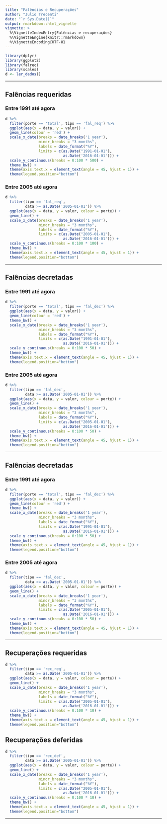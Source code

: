```yaml
---
title: "Falências e Recuperações"
author: "Julio Trecenti"
date: "`r Sys.Date()`"
output: rmarkdown::html_vignette
vignette: >
  %\VignetteIndexEntry{Falências e recuperações}
  %\VignetteEngine{knitr::rmarkdown}
  %\VignetteEncoding{UTF-8}
---
```


```r
library(dplyr)
library(ggplot2)
library(falrec)
library(scales)
d <- ler_dados()
```

-----

## Falências requeridas

### Entre 1991 até agora

```r
d %>%
  filter(porte == 'total', tipo == 'fal_req') %>%
  ggplot(aes(x = data, y = valor)) +
  geom_line(colour = 'red') +
  scale_x_date(breaks = date_breaks('1 year'), 
               minor_breaks = "3 months",
               labels = date_format("%Y"),
               limits = c(as.Date("1991-01-01"), 
                          as.Date('2016-01-01'))) +
  scale_y_continuous(breaks = 0:100 * 500) +
  theme_bw() +
  theme(axis.text.x = element_text(angle = 45, hjust = 1)) +
  theme(legend.position="bottom")
```

### Entre 2005 até agora

```r
d %>%
  filter(tipo == 'fal_req', 
         data >= as.Date('2005-01-01')) %>%
  ggplot(aes(x = data, y = valor, colour = porte)) +
  geom_line() +
  scale_x_date(breaks = date_breaks('1 year'), 
               minor_breaks = "3 months",
               labels = date_format("%Y"),
               limits = c(as.Date("2005-01-01"), 
                          as.Date('2016-01-01'))) +
  scale_y_continuous(breaks = 0:100 * 100) +
  theme_bw() +
  theme(axis.text.x = element_text(angle = 45, hjust = 1)) +
  theme(legend.position="bottom")
```

-----

## Falências decretadas

### Entre 1991 até agora

```r
d %>%
  filter(porte == 'total', tipo == 'fal_dec') %>%
  ggplot(aes(x = data, y = valor)) +
  geom_line(colour = 'red') +
  theme_bw() +
  scale_x_date(breaks = date_breaks('1 year'), 
               minor_breaks = "3 months",
               labels = date_format("%Y"),
               limits = c(as.Date("1991-01-01"), 
                          as.Date('2016-01-01'))) +
  scale_y_continuous(breaks = 0:100 * 50) +
  theme_bw() +
  theme(axis.text.x = element_text(angle = 45, hjust = 1)) +
  theme(legend.position="bottom")
```

### Entre 2005 até agora

```r
d %>%
  filter(tipo == 'fal_dec', 
         data >= as.Date('2005-01-01')) %>%
  ggplot(aes(x = data, y = valor, colour = porte)) +
  geom_line() +
  scale_x_date(breaks = date_breaks('1 year'), 
               minor_breaks = "3 months",
               labels = date_format("%Y"),
               limits = c(as.Date("2005-01-01"), 
                          as.Date('2016-01-01'))) +
  scale_y_continuous(breaks = 0:100 * 50) +
  theme_bw() +
  theme(axis.text.x = element_text(angle = 45, hjust = 1)) +
  theme(legend.position="bottom")
```

-----

## Falências decretadas

### Entre 1991 até agora

```r
d %>%
  filter(porte == 'total', tipo == 'fal_dec') %>%
  ggplot(aes(x = data, y = valor)) +
  geom_line(colour = 'red') +
  theme_bw() +
  scale_x_date(breaks = date_breaks('1 year'), 
               minor_breaks = "3 months",
               labels = date_format("%Y"),
               limits = c(as.Date("1991-01-01"), 
                          as.Date('2016-01-01'))) +
  scale_y_continuous(breaks = 0:100 * 50) +
  theme_bw() +
  theme(axis.text.x = element_text(angle = 45, hjust = 1)) +
  theme(legend.position="bottom")
```

### Entre 2005 até agora

```r
d %>%
  filter(tipo == 'fal_dec', 
         data >= as.Date('2005-01-01')) %>%
  ggplot(aes(x = data, y = valor, colour = porte)) +
  geom_line() +
  scale_x_date(breaks = date_breaks('1 year'), 
               minor_breaks = "3 months",
               labels = date_format("%Y"),
               limits = c(as.Date("2005-01-01"), 
                          as.Date('2016-01-01'))) +
  scale_y_continuous(breaks = 0:100 * 50) +
  theme_bw() +
  theme(axis.text.x = element_text(angle = 45, hjust = 1)) +
  theme(legend.position="bottom")
```

-----

## Recuperações requeridas

```r
d %>%
  filter(tipo == 'rec_req', 
         data >= as.Date('2005-01-01')) %>%
  ggplot(aes(x = data, y = valor, colour = porte)) +
  geom_line() +
  scale_x_date(breaks = date_breaks('1 year'), 
               minor_breaks = "3 months",
               labels = date_format("%Y"),
               limits = c(as.Date("2005-01-01"), 
                          as.Date('2016-01-01'))) +
  scale_y_continuous(breaks = 0:100 * 10) +
  theme_bw() +
  theme(axis.text.x = element_text(angle = 45, hjust = 1)) +
  theme(legend.position="bottom")
```

## Recuperações deferidas

```r
d %>%
  filter(tipo == 'rec_def', 
         data >= as.Date('2005-01-01')) %>%
  ggplot(aes(x = data, y = valor, colour = porte)) +
  geom_line() +
  scale_x_date(breaks = date_breaks('1 year'), 
               minor_breaks = "3 months",
               labels = date_format("%Y"),
               limits = c(as.Date("2005-01-01"), 
                          as.Date('2016-01-01'))) +
  scale_y_continuous(breaks = 0:100 * 10) +
  theme_bw() +
  theme(axis.text.x = element_text(angle = 45, hjust = 1)) +
  theme(legend.position="bottom")
```

-----

